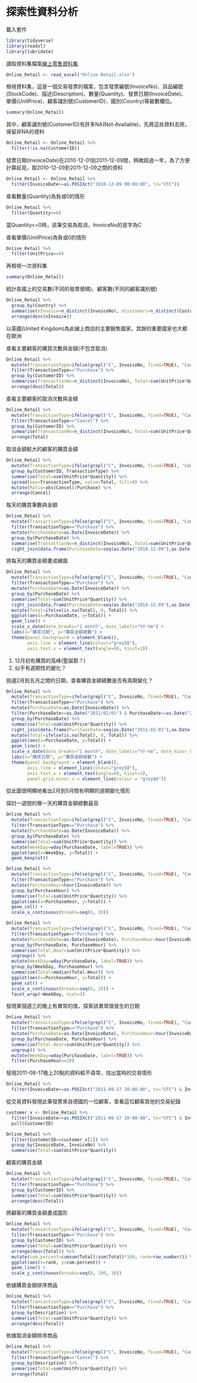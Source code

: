 # 探索性資料分析 {#exploratory-data-analysis}

載入套件
```r
library(tidyverse)
library(readxl)
library(lubridate)
```

讀取資料集檔案[線上零售資料集](https://archive.ics.uci.edu/ml/datasets/Online+Retail)

```r
Online_Retail <- read_excel("Online Retail.xlsx")
```

檢視資料集，這是一個交易發票的檔案，包含發票編號(InvoiceNo)、貨品編號(StockCode)、描述(Description)、數量(Quantity)、發票日期(InvoiceDate)、單價(UnitPrice)、顧客識別號(CustomerID)、國別(Country)等變數欄位。
```r
summary(Online_Retail)
```

其中，顧客識別號(CustomerID)有許多NA(Not-Available)，先將這些資料去除，保留非NA的資料
```r
Online_Retail <- Online_Retail %>%
  filter(!is.na(CustomerID))
```

發票日期(InvoiceDate)在2010-12-01到2011-12-09間，稍微超過一年，為了方便計算起見，取2010-12-09到2011-12-09之間的資料
```r
Online_Retail <- Online_Retail %>%
  filter(InvoiceDate>=as.POSIXct("2010-12-09 00:00:00", tz="UTC"))
```

查看數量(Quantity)為負或0的情形
```r
Online_Retail %>%
  filter(Quantity<=0)
```
當Quantity<=0時，該筆交易為取消，InvoiceNo的首字為C

查看單價(UnitPrice)為負或0的情形
```r
Online_Retail %>%
  filter(UnitPrice==0)
```

再檢視一次資料集
```r
summary(Online_Retail)
```

統計各國上的交易數(不同的發票號碼)、顧客數(不同的顧客識別號)
```r
Online_Retail %>%
  group_by(Country) %>%
  summarise(nInvoice=n_distinct(InvoiceNo), nCustomers=n_distinct(CustomerID)) %>%
  arrange(desc(nInvoice))
```
以英國(United Kingdom)為此線上商店的主要銷售國家，其餘的重要國家也大都在歐洲

查看主要顧客的購買次數與金額(不包含取消)
```r
Online_Retail %>%
  mutate(TransactionType=ifelse(grepl("C", InvoiceNo, fixed=TRUE), "Cancel", "Purchase")) %>%
  filter(TransactionType=="Purchase") %>%
  group_by(CustomerID) %>%
  summarise(TransactionNo=n_distinct(InvoiceNo), Total=sum(UnitPrice*Quantity)) %>%
  arrange(desc(Total))
```

查看主要顧客的取消次數與金額
```r
Online_Retail %>%
  mutate(TransactionType=ifelse(grepl("C", InvoiceNo, fixed=TRUE), "Cancel", "Purchase")) %>%
  filter(TransactionType=="Cancel") %>%
  group_by(CustomerID) %>%
  summarise(TransactionNo=n_distinct(InvoiceNo), Total=sum(UnitPrice*Quantity)) %>%
  arrange(Total)
```
取消金額較大的顧客的購買金額
```r
Online_Retail %>%
  mutate(TransactionType=ifelse(grepl("C", InvoiceNo, fixed=TRUE), "Cancel", "Purchase")) %>%
  group_by(CustomerID, TransactionType) %>%
  summarise(Total=sum(UnitPrice*Quantity)) %>%
  spread(key=TransactionType, value=Total, fill=0) %>%
  mutate(Ratio=abs(Cancel)/Purchase) %>%
  arrange(Cancel)
```

每天的購買筆數與金額
```r
Online_Retail %>%
  mutate(TransactionType=ifelse(grepl("C", InvoiceNo, fixed=TRUE), "Cancel", "Purchase")) %>%
  filter(TransactionType=="Purchase") %>%
  mutate(PurchaseDate=as.Date(InvoiceDate)) %>%
  group_by(PurchaseDate) %>%
  summarise(TransactionNo=n_distinct(InvoiceNo), Total=sum(UnitPrice*Quantity)) %>%
  right_join(data.frame(PurchaseDate=seq(as.Date("2010-12-09"),as.Date("2011-12-09"), by="1 day")))
```

將每天的購買金額畫成線圖
```r
Online_Retail %>%
  mutate(TransactionType=ifelse(grepl("C", InvoiceNo, fixed=TRUE), "Cancel", "Purchase")) %>%
  filter(TransactionType=="Purchase") %>%
  mutate(PurchaseDate=as.Date(InvoiceDate)) %>%
  group_by(PurchaseDate) %>%
  summarise(Total=sum(UnitPrice*Quantity)) %>%
  right_join(data.frame(PurchaseDate=seq(as.Date("2010-12-09"),as.Date("2011-12-09"), by="1 day"))) %>%
  mutate(Total=ifelse(is.na(Total), 0, Total)) %>%
  ggplot(aes(x=PurchaseDate, y=Total)) +
  geom_line() +
  scale_x_date(date_breaks="1 month", date_labels="%Y-%m") +
  labs(x="購買日期", y="購買金額總數") +
  theme(panel.background = element_blank(),
        axis.line = element_line(colour="grey50"),
        axis.text.x = element_text(angle=60, hjust=1))
```
1. 12月初有購買的高峰(聖誕節？)
2. 似乎有週期性的變化？

挑選2月到五月之間的日期，查看購買金額總數是否有周期變化？
```r
Online_Retail %>%
  mutate(TransactionType=ifelse(grepl("C", InvoiceNo, fixed=TRUE), "Cancel", "Purchase")) %>%
  filter(TransactionType=="Purchase") %>%
  mutate(PurchaseDate=as.Date(InvoiceDate)) %>%
  filter(PurchaseDate>=as.Date("2011/02/01") & PurchaseDate<=as.Date("2011/05/31")) %>%
  group_by(PurchaseDate) %>%
  summarise(Total=sum(UnitPrice*Quantity)) %>%
  right_join(data.frame(PurchaseDate=seq(as.Date("2011-02-01"),as.Date("2011-05-31"), by="1 day"))) %>%
  mutate(Total=ifelse(is.na(Total), 0, Total)) %>%
  ggplot(aes(x=PurchaseDate, y=Total)) +
  geom_line() +
  scale_x_date(date_breaks="1 month", date_labels="%Y-%m", date_minor_breaks = "1 week") +
  labs(x="購買日期", y="購買金額總數") +
  theme(panel.background = element_blank(),
        axis.line = element_line(colour="grey50"),
        axis.text.x = element_text(angle=60, hjust=1),
        panel.grid.minor.x = element_line(colour = "grey80"))
```
從此圖很明顯地看出2月到5月間有明顯的週期變化情形

探討一週間的哪一天的購買金額總數最高
```r
Online_Retail %>%
  mutate(TransactionType=ifelse(grepl("C", InvoiceNo, fixed=TRUE), "Cancel", "Purchase")) %>%
  filter(TransactionType=="Purchase") %>%
  mutate(PurchaseDate=as.Date(InvoiceDate)) %>%
  group_by(PurchaseDate) %>%
  summarise(Total=sum(UnitPrice*Quantity)) %>%
  mutate(WeekDay=wday(PurchaseDate, label=TRUE)) %>%
  ggplot(aes(x=WeekDay, y=Total)) +
  geom_boxplot()
```

```r
Online_Retail %>%
  mutate(TransactionType=ifelse(grepl("C", InvoiceNo, fixed=TRUE), "Cancel", "Purchase")) %>%
  filter(TransactionType=="Purchase") %>%
  mutate(PurchaseHour=hour(InvoiceDate)) %>%
  group_by(PurchaseHour) %>%
  summarise(Total=sum(UnitPrice*Quantity)) %>%
  ggplot(aes(x=PurchaseHour, y=Total)) +
  geom_col() +
  scale_x_continuous(breaks=seq(6, 20))
```

```r
Online_Retail %>%
  mutate(TransactionType=ifelse(grepl("C", InvoiceNo, fixed=TRUE), "Cancel", "Purchase")) %>%
  filter(TransactionType=="Purchase") %>%
  mutate(PurchaseDate=as.Date(InvoiceDate), PurchaseHour=hour(InvoiceDate)) %>%
  group_by(PurchaseDate, PurchaseHour) %>%
  summarise(Total.Hour=sum(UnitPrice*Quantity)) %>%
  ungroup() %>%
  mutate(WeekDay=wday(PurchaseDate, label=TRUE)) %>%
  group_by(WeekDay, PurchaseHour) %>%
  summarise(Total=median(Total.Hour)) %>%
  ggplot(aes(x=PurchaseHour, y=Total)) +
  geom_col() +
  scale_x_continuous(breaks=seq(6, 20)) +
  facet_wrap(~WeekDay, ncol=2)
```
發現某個週三的晚上有異常的值，探索該異常值發生的日期
```r
Online_Retail %>%
  mutate(TransactionType=ifelse(grepl("C", InvoiceNo, fixed=TRUE), "Cancel", "Purchase")) %>%
  filter(TransactionType=="Purchase") %>%
  mutate(PurchaseDate=as.Date(InvoiceDate), PurchaseHour=hour(InvoiceDate)) %>%
  group_by(PurchaseDate, PurchaseHour) %>%
  summarise(Total.Hour=sum(UnitPrice*Quantity)) %>%
  ungroup() %>%
  mutate(WeekDay=wday(PurchaseDate, label=TRUE)) %>%
  filter(PurchaseHour==20)
```
發現2011-08-17晚上20點的資料較不尋常，找出當時的交易情形
```r
Online_Retail %>%
  filter(InvoiceDate>=as.POSIXct("2011-08-17 20:00:00", tz="UTC") & InvoiceDate<as.POSIXct("2011-08-17 21:00:00", tz="UTC"))
```

從交易資料發現此筆發票來自德國的一位顧客，查看這位顧客其他的交易紀錄
```r
customer_x <- Online_Retail %>%
  filter(InvoiceDate>=as.POSIXct("2011-08-17 20:00:00", tz="UTC") & InvoiceDate<as.POSIXct("2011-08-17 21:00:00", tz="UTC")) %>%
  pull(CustomerID)

Online_Retail %>%
  filter(CustomerID==customer_x[1]) %>%
  group_by(InvoiceDate, InvoiceNo) %>%
  summarise(Total=sum(UnitPrice*Quantity))
```

顧客的購買金額
```r
Online_Retail %>%
  mutate(TransactionType=ifelse(grepl("C", InvoiceNo, fixed=TRUE), "Cancel", "Purchase")) %>%
  filter(TransactionType=="Purchase") %>%
  group_by(CustomerID) %>%
  summarise(Total=sum(UnitPrice*Quantity)) %>%
  arrange(desc(Total))
```

將顧客的購買金額畫成圖形
```r
Online_Retail %>%
  mutate(TransactionType=ifelse(grepl("C", InvoiceNo, fixed=TRUE), "Cancel", "Purchase")) %>%
  filter(TransactionType=="Purchase") %>%
  group_by(CustomerID) %>%
  summarise(Total=sum(UnitPrice*Quantity)) %>%
  arrange(desc(Total)) %>%
  mutate(cum.percent=cumsum(Total)/sum(Total)*100, rank=row_number()) %>%
  ggplot(aes(x=rank, y=cum.percent)) +
  geom_line() +
  scale_y_continuous(breaks=seq(0, 100, 10))
```

依據購買金額排序商品
```r
Online_Retail %>%
  mutate(TransactionType=ifelse(grepl("C", InvoiceNo, fixed=TRUE), "Cancel", "Purchase")) %>%
  filter(TransactionType=="Purchase") %>%
  group_by(Description) %>%
  summarise(Total=sum(UnitPrice*Quantity)) %>%
  arrange(desc(Total))
```

依據取消金額排序商品
```r
Online_Retail %>%
  mutate(TransactionType=ifelse(grepl("C", InvoiceNo, fixed=TRUE), "Cancel", "Purchase")) %>%
  filter(TransactionType=="Cancel") %>%
  group_by(Description) %>%
  summarise(Total=sum(UnitPrice*Quantity)) %>%
  arrange(Total)
```

